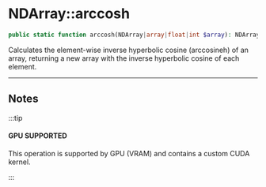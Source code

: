 
# NDArray::arccosh

```php
public static function arccosh(NDArray|array|float|int $array): NDArray|float|int;
```
Calculates the element-wise inverse hyperbolic cosine (arccosineh) of an array,
returning a new array with the inverse hyperbolic cosine of each element.

---

## Notes

:::tip

#### GPU SUPPORTED
This operation is supported by GPU (VRAM) and contains a custom CUDA kernel.

:::
